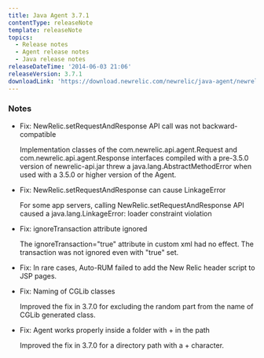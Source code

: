```yaml
---
title: Java Agent 3.7.1
contentType: releaseNote
template: releaseNote
topics:
  - Release notes
  - Agent release notes
  - Java release notes
releaseDateTime: '2014-06-03 21:06'
releaseVersion: 3.7.1
downloadLink: 'https://download.newrelic.com/newrelic/java-agent/newrelic-agent/3.7.1/'
---
```


### Notes

* Fix: NewRelic.setRequestAndResponse API call was not backward-compatible

  Implementation classes of the com.newrelic.api.agent.Request and com.newrelic.api.agent.Response interfaces compiled with a pre-3.5.0 version of newrelic-api.jar threw a java.lang.AbstractMethodError when used with a 3.5.0 or higher version of the Agent.
* Fix: NewRelic.setRequestAndResponse can cause LinkageError

  For some app servers, calling NewRelic.setRequestAndResponse API caused a java.lang.LinkageError: loader constraint violation
* Fix: ignoreTransaction attribute ignored

  The ignoreTransaction="true" attribute in custom xml had no effect. The transaction was not ignored even with "true" set.
* Fix: In rare cases, Auto-RUM failed to add the New Relic header script to JSP pages.
* Fix: Naming of CGLib classes

  Improved the fix in 3.7.0 for excluding the random part from the name of CGLib generated class.
* Fix: Agent works properly inside a folder with + in the path

  Improved the fix in 3.7.0 for a directory path with a + character.
